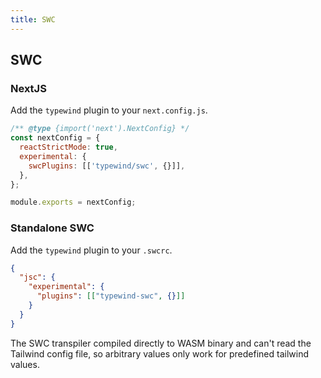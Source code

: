 ```yaml
---
title: SWC
---
```



## SWC

### NextJS

Add the `typewind` plugin to your `next.config.js`.

```js filename="next.config.js" copy {5}
/** @type {import('next').NextConfig} */
const nextConfig = {
  reactStrictMode: true,
  experimental: {
    swcPlugins: [['typewind/swc', {}]],
  },
};

module.exports = nextConfig;
```

### Standalone SWC

Add the `typewind` plugin to your `.swcrc`.

```json filename=".swcrc" copy {4}
{
  "jsc": {
    "experimental": {
      "plugins": [["typewind-swc", {}]]
    }
  }
}
```

<div id="swc-caveat">
  <Callout type="info" emoji="⚠️">
    The SWC transpiler compiled directly to WASM binary and can't read the Tailwind config file, so arbitrary values only work for predefined tailwind values.
  </Callout>
</div>
